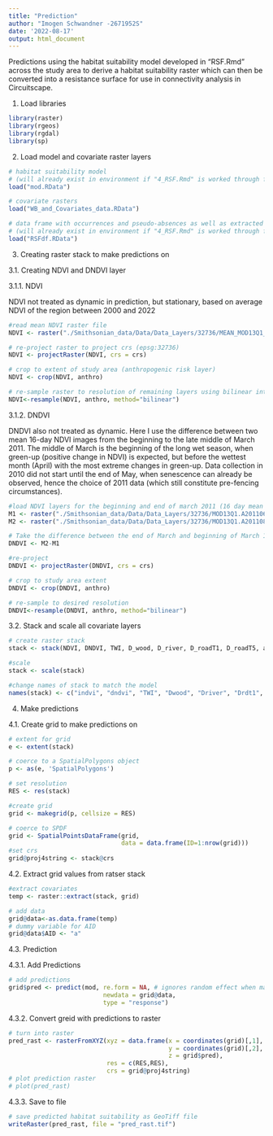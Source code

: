 ```yaml
---
title: "Prediction"
author: "Imogen Schwandner -2671952S"
date: '2022-08-17'
output: html_document
---
```


Predictions using the habitat suitability model developed in "RSF.Rmd" across the study area to derive a habitat suitability raster which can then be converted into a resistance surface for use in connectivity analysis in Circuitscape.

1. Load libraries

```r
library(raster)
library(rgeos)
library(rgdal)
library(sp)

```

2. Load model and covariate raster layers

```r
# habitat suitability model
# (will already exist in environment if "4_RSF.Rmd" is worked through first)
load("mod.RData")

# covariate rasters
load("WB_and_Covariates_data.RData")

# data frame with occurrences and pseudo-absences as well as extracted covariates
# (will already exist in environment if "4_RSF.Rmd" is worked through first)
load("RSFdf.RData")
```

3. Creating raster stack to make predictions on

3.1. Creating NDVI and DNDVI layer

3.1.1. NDVI

NDVI not treated as dynamic in prediction, but stationary, based on average NDVI of the region between 2000 and 2022

```r
#read mean NDVI raster file
NDVI <- raster("./Smithsonian_data/Data/Data_Layers/32736/MEAN_MOD13Q1_250m_16_days_NDVI_2022-06-08.tif")

# re-project raster to project crs (epsg:32736)
NDVI <- projectRaster(NDVI, crs = crs)

# crop to extent of study area (anthropogenic risk layer)
NDVI <- crop(NDVI, anthro)

# re-sample raster to resolution of remaining layers using bilinear interpolation (250m down to ~51 m)
NDVI<-resample(NDVI, anthro, method="bilinear")
```

3.1.2. DNDVI

DNDVI also not treated as dynamic. Here I use the difference between two mean 16-day NDVI images from the beginning to the late middle of March 2011. The middle of March is the beginning of the long wet season, when green-up (positive change in NDVI) is expected, but before the wettest month (April) with the most extreme changes in green-up. Data collection in 2010 did not start until the end of May, when senescence can already be observed, hence the choice of 2011 data (which still constitute pre-fencing circumstances).

```r
#load NDVI layers for the beginning and end of march 2011 (16 day mean at 250m resolution)
M1 <- raster("./Smithsonian_data/Data/Data_Layers/32736/MOD13Q1.A2011065.250m_16_days_NDVI.tif") # beginning of March '11
M2 <- raster("./Smithsonian_data/Data/Data_Layers/32736/MOD13Q1.A2011081.250m_16_days_NDVI.tif") # middle/end of March '11

# Take the difference between the end of March and beginning of March 16 day mean (DNDVI)
DNDVI <- M2-M1

#re-project
DNDVI <- projectRaster(DNDVI, crs = crs)

# crop to study area extent
DNDVI <- crop(DNDVI, anthro)

# re-sample to desired resolution
DNDVI<-resample(DNDVI, anthro, method="bilinear")

```

3.2. Stack and scale all covariate layers

```r
# create raster stack
stack <- stack(NDVI, DNDVI, TWI, D_wood, D_river, D_roadT1, D_roadT5, anthro)

#scale
stack <- scale(stack)

#change names of stack to match the model
names(stack) <- c("indvi", "dndvi", "TWI", "Dwood", "Driver", "Drdt1", "Drdt5", "anthroRisk")
```

4.   Make predictions

4.1. Create grid to make predictions on

```r
# extent for grid
e <- extent(stack)

# coerce to a SpatialPolygons object
p <- as(e, 'SpatialPolygons')

# set resolution
RES <- res(stack)

#create grid
grid <- makegrid(p, cellsize = RES)

# coerce to SPDF
grid <- SpatialPointsDataFrame(grid,
                               data = data.frame(ID=1:nrow(grid)))
#set crs
grid@proj4string <- stack@crs
```

4.2. Extract grid values from ratser stack

```r
#extract covariates
temp <- raster::extract(stack, grid)

# add data
grid@data<-as.data.frame(temp)
# dummy variable for AID
grid@data$AID <- "a"
```

4.3. Prediction

4.3.1. Add Predictions

```r
# add predictions
grid$pred <- predict(mod, re.form = NA, # ignores random effect when making predictions
                          newdata = grid@data,
                          type = "response")
```

4.3.2. Convert greid with predictions to raster

```r
# turn into raster
pred_rast <- rasterFromXYZ(xyz = data.frame(x = coordinates(grid)[,1],
                                            y = coordinates(grid)[,2],
                                            z = grid$pred),
                           res = c(RES,RES),
                           crs = grid@proj4string)
# plot prediction raster
# plot(pred_rast)
```

4.3.3. Save to file

```r
# save predicted habitat suitability as GeoTiff file
writeRaster(pred_rast, file = "pred_rast.tif")
```


